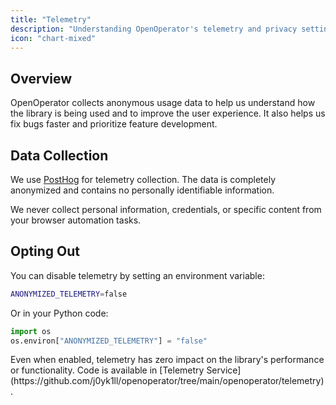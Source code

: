 ```yaml
---
title: "Telemetry"
description: "Understanding OpenOperator's telemetry and privacy settings"
icon: "chart-mixed"
---
```


## Overview

OpenOperator collects anonymous usage data to help us understand how the library is being used and to improve the user experience. It also helps us fix bugs faster and prioritize feature development.

## Data Collection

We use [PostHog](https://posthog.com) for telemetry collection. The data is completely anonymized and contains no personally identifiable information.

<Note>
  We never collect personal information, credentials, or specific content from
  your browser automation tasks.
</Note>

## Opting Out

You can disable telemetry by setting an environment variable:

```bash .env
ANONYMIZED_TELEMETRY=false
```

Or in your Python code:

```python
import os
os.environ["ANONYMIZED_TELEMETRY"] = "false"
```

<Note>
  Even when enabled, telemetry has zero impact on the library's performance or
  functionality. Code is available in [Telemetry
  Service](https://github.com/j0yk1ll/openoperator/tree/main/openoperator/telemetry).
</Note>
